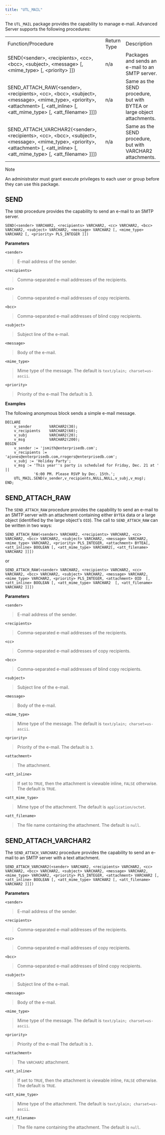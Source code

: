 ```yaml
---
title: "UTL_MAIL"
---
```


The `UTL_MAIL` package provides the capability to manage e-mail. Advanced Server supports the following procedures:

|                                                                                                                                                                                                                      |             |                                                                         |
| -------------------------------------------------------------------------------------------------------------------------------------------------------------------------------------------------------------------- | ----------- | ----------------------------------------------------------------------- |
| Function/Procedure                                                                                                                                                                                                   | Return Type | Description                                                             |
| SEND(\<sender\>, \<recipients\>, \<cc\>, \<bcc\>, \<subject\>, \<message\> \[, \<mime_type\> \[, \<priority\> \]\])                                                                                                 | n/a         | Packages and sends an e-mail to an SMTP server.                         |
| SEND_ATTACH_RAW(\<sender\>, \<recipients\>, \<cc\>, \<bcc\>, \<subject\>, \<message\>, \<mime_type\>, \<priority\>, \<attachment\> \[, \<att_inline\> \[, \<att_mime_type\> \[, \<att_filename\> \]\]\])      | n/a         | Same as the SEND procedure, but with BYTEA or large object attachments. |
| SEND_ATTACH_VARCHAR2(\<sender\>, \<recipients\>, \<cc\>, \<bcc\>, \<subject\>, \<message\>, \<mime_type\>, \<priority\>, \<attachment\> \[, \<att_inline\> \[, \<att_mime_type\> \[, \<att_filename\> \]\]\]) | n/a         | Same as the SEND procedure, but with VARCHAR2 attachments.              |

<div class="note">

<div class="title">

Note

</div>

An administrator must grant execute privileges to each user or group before they can use this package.

</div>

## SEND

The `SEND` procedure provides the capability to send an e-mail to an SMTP server.

`SEND(<sender> VARCHAR2, <recipients> VARCHAR2, <cc> VARCHAR2, <bcc> VARCHAR2, <subject> VARCHAR2, <message> VARCHAR2 [, <mime_type> VARCHAR2 [, <priority> PLS_INTEGER ]])`

**Parameters**

`<sender>`

> E-mail address of the sender.

`<recipients>`

> Comma-separated e-mail addresses of the recipients.

`<cc>`

> Comma-separated e-mail addresses of copy recipients.

`<bcc>`

> Comma-separated e-mail addresses of blind copy recipients.

`<subject>`

> Subject line of the e-mail.

`<message>`

> Body of the e-mail.

`<mime_type>`

> Mime type of the message. The default is `text/plain; charset=us-ascii`.

`<priority>`

> Priority of the e-mail The default is 3.

**Examples**

The following anonymous block sends a simple e-mail message.

``` text
DECLARE
    v_sender        VARCHAR2(30);
    v_recipients    VARCHAR2(60);
    v_subj          VARCHAR2(20);
    v_msg           VARCHAR2(200);
BEGIN
    v_sender := 'jsmith@enterprisedb.com';
    v_recipients := 'ajones@enterprisedb.com,rrogers@enterprisedb.com';
    v_subj := 'Holiday Party';
    v_msg := 'This year''s party is scheduled for Friday, Dec. 21 at ' ||
             '6:00 PM. Please RSVP by Dec. 15th.';
    UTL_MAIL.SEND(v_sender,v_recipients,NULL,NULL,v_subj,v_msg);
END;
```

## SEND_ATTACH_RAW

The `SEND_ATTACH_RAW` procedure provides the capability to send an e-mail to an SMTP server with an attachment containing either `BYTEA` data or a large object (identified by the large object's `OID`). The call to `SEND_ATTACH_RAW` can be written in two ways:

`SEND_ATTACH_RAW(<sender> VARCHAR2, <recipients> VARCHAR2, <cc> VARCHAR2, <bcc> VARCHAR2, <subject> VARCHAR2, <message> VARCHAR2, <mime_type> VARCHAR2, <priority> PLS_INTEGER, <attachment> BYTEA[, <att_inline> BOOLEAN [, <att_mime_type> VARCHAR2[, <att_filename> VARCHAR2 ]]])`

or

`SEND_ATTACH_RAW(<sender> VARCHAR2, <recipients> VARCHAR2, <cc> VARCHAR2, <bcc> VARCHAR2, <subject> VARCHAR2, <message> VARCHAR2, <mime_type> VARCHAR2, <priority> PLS_INTEGER, <attachment> OID  [, <att_inline> BOOLEAN [, <att_mime_type> VARCHAR2  [, <att_filename> VARCHAR2 ]]])`

**Parameters**

`<sender>`

> E-mail address of the sender.

`<recipients>`

> Comma-separated e-mail addresses of the recipients.

`<cc>`

> Comma-separated e-mail addresses of copy recipients.

`<bcc>`

> Comma-separated e-mail addresses of blind copy recipients.

`<subject>`

> Subject line of the e-mail.

`<message>`

> Body of the e-mail.

`<mime_type>`

> Mime type of the message. The default is `text/plain; charset=us-ascii`.

`<priority>`

> Priority of the e-mail. The default is `3`.

`<attachment>`

> The attachment.

`<att_inline>`

> If set to `TRUE`, then the attachment is viewable inline, `FALSE` otherwise. The default is `TRUE`.

`<att_mime_type>`

> Mime type of the attachment. The default is `application/octet`.

`<att_filename>`

> The file name containing the attachment. The default is `null`.

## SEND_ATTACH_VARCHAR2

The `SEND_ATTACH_VARCHAR2` procedure provides the capability to send an e-mail to an SMTP server with a text attachment.

`SEND_ATTACH_VARCHAR2(<sender> VARCHAR2, <recipients> VARCHAR2, <cc> VARCHAR2, <bcc> VARCHAR2, <subject> VARCHAR2, <message> VARCHAR2, <mime_type> VARCHAR2, <priority> PLS_INTEGER, <attachment> VARCHAR2 [, <att_inline> BOOLEAN [, <att_mime_type> VARCHAR2 [, <att_filename> VARCHAR2 ]]])`

**Parameters**

`<sender>`

> E-mail address of the sender.

`<recipients>`

> Comma-separated e-mail addresses of the recipients.

`<cc>`

> Comma-separated e-mail addresses of copy recipients.

`<bcc>`

> Comma-separated e-mail addresses of blind copy recipients.

`<subject>`

> Subject line of the e-mail.

`<message>`

> Body of the e-mail.

`<mime_type>`

> Mime type of the message. The default is `text/plain; charset=us-ascii`.

`<priority>`

> Priority of the e-mail The default is `3.`

`<attachment>`

> The `VARCHAR2` attachment.

`<att_inline>`

> If set to `TRUE`, then the attachment is viewable inline, `FALSE` otherwise. The default is `TRUE`.

`<att_mime_type>`

> Mime type of the attachment. The default is `text/plain; charset=us-ascii`.

`<att_filename>`

> The file name containing the attachment. The default is `null`.
